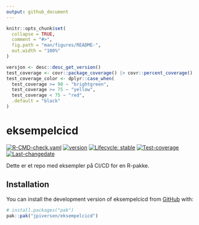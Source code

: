 ```yaml
---
output: github_document
---
```


<!-- README.md is generated from README.Rmd. Please edit that file -->

```r
knitr::opts_chunk$set(
  collapse = TRUE,
  comment = "#>",
  fig.path = "man/figures/README-",
  out.width = "100%"
)

versjon <- desc::desc_get_version()
test_coverage <- covr::package_coverage() |> covr::percent_coverage()
test_coverage_color <- dplyr::case_when(
  test_coverage >= 90 ~ "brightgreen",
  test_coverage >= 75 ~ "yellow", 
  test_coverage < 75 ~ "red",
  .default = "black"
)

```

# eksempelcicd

<!-- badges: start -->
[![R-CMD-check.yaml](https://github.com/jpiversen/eksempelcicd/actions/workflows/R-CMD-check.yaml/badge.svg)](https://github.com/jpiversen/eksempelcicd/actions/workflows/R-CMD-check.yaml)
[![version](https://img.shields.io/badge/Versjon-`r versjon`-blue.svg)](commits/master)
[![Lifecycle: stable](https://img.shields.io/badge/lifecycle-stable-brightgreen.svg)](https://lifecycle.r-lib.org/articles/stages.html#stable)
[![Test-coverage](https://img.shields.io/badge/Test%20coverage-`r test_coverage`%25-`r test_coverage_color`.svg)](/commits/master)
[![Last-changedate](https://img.shields.io/badge/Sist%20oppdatert-`r format(Sys.Date(), "%d--%m--%Y")`-beige.svg)](/commits/master)
<!-- badges: end -->

Dette er et repo med eksempler på CI/CD for en R-pakke.

## Installation

You can install the development version of eksempelcicd from [GitHub](https://github.com/) with:

``` r
# install.packages("pak")
pak::pak("jpiversen/eksempelcicd")
```
